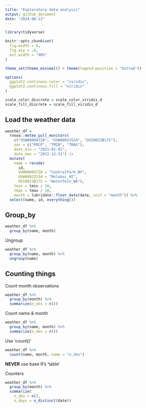 ```yaml
---
title: "Exploratory data analysis"
output: github_document
date: "2024-08-12"
---
```


```r
library(tidyverse)

knitr::opts_chunk$set(
  fig.width = 6,
  fig.asp = .6,
  out.width = "90%"
)

theme_set(theme_minimal() + theme(legend.position = "bottom"))

options(
  ggplot2.continous.color = "viridis",
  ggplot2.continous.fill = "viridis"
)

scale_color_discrete = scale_color_viridis_d
scale_fill_discrete = scale_fill_viridis_d
```

## Load the weather data

```r
weather_df = 
  rnoaa::meteo_pull_monitors(
    c("USW00094728", "USW00022534", "USS0023B17S"),
    var = c("PRCP", "TMIN", "TMAX"), 
    date_min = "2021-01-01",
    date_max = "2022-12-31") |>
  mutate(
    name = recode(
      id, 
      USW00094728 = "CentralPark_NY", 
      USW00022534 = "Molokai_HI",
      USS0023B17S = "Waterhole_WA"),
    tmin = tmin / 10,
    tmax = tmax / 10,
    month = lubridate::floor_date(date, unit = "month")) %>% 
  select(name, id, everything())
```

## Group_by

```r
weather_df %>% 
  group_by(name, month)
```

Ungroup
```r
weather_df %>% 
  group_by(name, month) %>% 
  ungroup(name)
```

## Counting things

Count month observations
```r
weather_df %>% 
  group_by(month) %>% 
  summarize(n_obs = n())
```

Count name & month
```r
weather_df %>% 
  group_by(name, month) %>% 
  summarize(n_obs = n())
```

Use 'count()'

```r
weather_df %>% 
  count(name, month, name = "n_obs")
```

**NEVER** use base R's 'table'

Counters

```r
weather_df %>% 
  group_by(month) %>% 
  summarize(
    n_obs = n(),
    n_days = n_distinct(date))
```